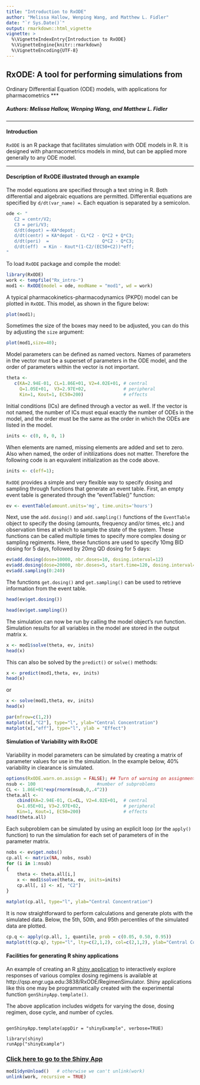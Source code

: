```yaml
---
title: "Introduction to RxODE"
author: "Melissa Hallow, Wenping Wang, and Matthew L. Fidler"
date: "`r Sys.Date()`"
output: rmarkdown::html_vignette
vignette: >
  %\VignetteIndexEntry{Introduction to RxODE}
  %\VignetteEngine{knitr::rmarkdown}
  %\VignetteEncoding{UTF-8}
---
```


## RxODE: A tool for performing simulations from 
Ordinary Differential Equation (ODE) models, with 
applications for pharmacometrics
***  

##### Authors: Melissa Hallow, Wenping Wang, and Matthew L. Fidler

***

#### Introduction
`RxODE` is an R package that facilitates simulation with ODE models in
R. It is designed with pharmacometrics models in mind, but can be
applied more generally to any ODE model.

***
#### Description of RxODE illustrated through an example
The model equations are specified through a text string in R. Both
differential and algebraic equations are permitted. Differential
equations are specified by `d/dt(var_name) = `. Each
equation is separated by a semicolon.

```r
ode <- "
   C2 = centr/V2;
   C3 = peri/V3;
   d/dt(depot) =-KA*depot;
   d/dt(centr) = KA*depot - CL*C2 - Q*C2 + Q*C3;
   d/dt(peri)  =                    Q*C2 - Q*C3;
   d/dt(eff)  = Kin - Kout*(1-C2/(EC50+C2))*eff;
"
```
To load `RxODE` package and compile the model: 
```r
library(RxODE)
work <- tempfile("Rx_intro-")
mod1 <- RxODE(model = ode, modName = "mod1", wd = work)
```

A typical pharmacokinetics-pharmacodynamics (PKPD) model can be
plotted in `RxODE`. This model, as shown in the figure below:

```r
plot(mod1);
```

Sometimes the size of the boxes may need to be adjusted, you can do
this by adjusting the `size` argument:

```r
plot(mod1,size=40);
```

Model parameters can be defined as named vectors. Names of parameters in
the vector must be a superset of parameters in the ODE model, and the
order of parameters within the vector is not important. 
```r
theta <- 
   c(KA=2.94E-01, CL=1.86E+01, V2=4.02E+01, # central 
     Q=1.05E+01,  V3=2.97E+02,              # peripheral
     Kin=1, Kout=1, EC50=200)               # effects  
```

Initial conditions (ICs) are defined through a vector as well. If the
vector is not named, the number of ICs must equal exactly the number of
ODEs in the model, and the order must be the same as the order in
which the ODEs are listed in the model. 

```r
inits <- c(0, 0, 0, 1)    
```

When elements are named, missing elements are added and set to
zero. Also when named, the order of initilizations does not matter.
Therefore the following code is an equvalent initialization as the
code above.


```r
inits <- c(eff=1);
```


`RxODE` provides a simple and very flexible way to specify dosing and
sampling through functions that generate an event table. First, an
empty event table is generated through the "eventTable()" function:

```r
ev <- eventTable(amount.units='mg', time.units='hours')
```

Next, use the `add.dosing()` and `add.sampling()` functions of the
`EventTable` object to specify the dosing (amounts, frequency and/or
times, etc.) and observation times at which to sample the state of the
system.  These functions can be called multiple times to specify more
complex dosing or sampling regiments.  Here, these functions are used
to specify 10mg BID dosing for 5 days, followed by 20mg QD dosing for
5 days:

```r
ev$add.dosing(dose=10000, nbr.doses=10, dosing.interval=12)
ev$add.dosing(dose=20000, nbr.doses=5, start.time=120, dosing.interval=24)
ev$add.sampling(0:240)
```

The functions `get.dosing()` and `get.sampling()` can be used to
retrieve information from the event table.  

```r
head(ev$get.dosing())
```

```r
head(ev$get.sampling())
```

The simulation can now be run by calling the model object's run
function. Simulation results for all variables in the model are stored
in the output matrix x. 

```r
x <- mod1$solve(theta, ev, inits)
head(x)
```

This can also be solved by the `predict()` or `solve()` methods:

```r
x <- predict(mod1,theta, ev, inits)
head(x)
```
or

```r
x <- solve(mod1,theta, ev, inits)
head(x)
```


```r
par(mfrow=c(1,2))
matplot(x[,"C2"], type="l", ylab="Central Concentration")
matplot(x[,"eff"], type="l", ylab = "Effect")
```

#### Simulation of Variability with RxODE
Variability in model parameters can be simulated by creating a matrix
of parameter values for use in the simulation. In the example below,
40% variability in clearance is simulated. 

```r
options(RxODE.warn.on.assign = FALSE); ## Turn of warning on assignment of initial conditions
nsub <- 100						  #number of subproblems
CL <- 1.86E+01*exp(rnorm(nsub,0,.4^2))
theta.all <- 
	cbind(KA=2.94E-01, CL=CL, V2=4.02E+01,  # central 
	Q=1.05E+01, V3=2.97E+02,                # peripheral
	Kin=1, Kout=1, EC50=200)                # effects  
head(theta.all)
```

Each subproblem can be simulated by using an explicit loop (or the `apply()`
function) to run the simulation for each set of parameters of in the parameter
matrix. 

```r
nobs <- ev$get.nobs()
cp.all <- matrix(NA, nobs, nsub)
for (i in 1:nsub)
{
	theta <- theta.all[i,]
	x <- mod1$solve(theta, ev, inits=inits)
	cp.all[, i] <- x[, "C2"]
}

matplot(cp.all, type="l", ylab="Central Concentration")

```

It is now straightforward to perform calculations and generate plots
with the simulated data. Below,  the 5th, 50th, and 95th percentiles
of the simulated data are plotted. 

```r
cp.q <- apply(cp.all, 1, quantile, prob = c(0.05, 0.50, 0.95))
matplot(t(cp.q), type="l", lty=c(2,1,2), col=c(2,1,2), ylab="Central Concentration")

```

#### Facilities for generating R shiny applications

An example of creating an R [shiny application](http://shiny.rstudio.com) to
interactively explore responses of various complex dosing regimens is available
at http://qsp.engr.uga.edu:3838/RxODE/RegimenSimulator.  Shiny applications
like this one may be programmatically created with the experimental function
`genShinyApp.template()`.

The above application includes widgets for varying the dose, dosing
regimen, dose cycle, and number of cycles.  

```

genShinyApp.template(appDir = "shinyExample", verbose=TRUE)

library(shiny)
runApp("shinyExample")

```

### [Click here to go to the Shiny App](http://qsp.engr.uga.edu:3838/RxODE/RegimenSimulator)

```r
mod1$dynUnload()   # otherwise we can't unlink(work)
unlink(work, recursive = TRUE)
```